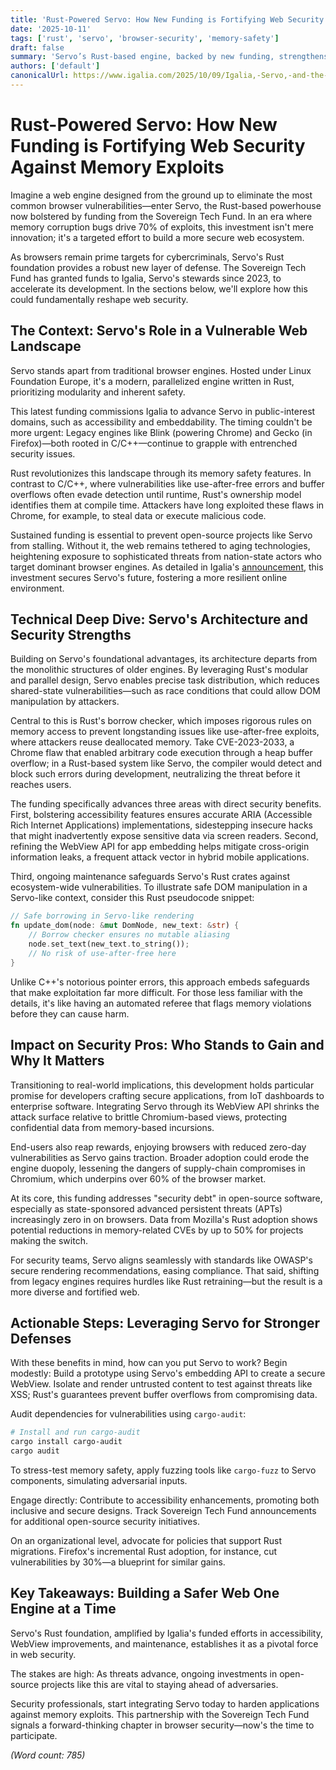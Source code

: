 ```yaml
---
title: 'Rust-Powered Servo: How New Funding is Fortifying Web Security Against Memory Exploits'
date: '2025-10-11'
tags: ['rust', 'servo', 'browser-security', 'memory-safety']
draft: false
summary: 'Servo’s Rust-based engine, backed by new funding, strengthens web security by eliminating memory corruption classes common in C/C++ browsers.'
authors: ['default']
canonicalUrl: https://www.igalia.com/2025/10/09/Igalia,-Servo,-and-the-Sovereign-Tech-Fund.html
---
```


# Rust-Powered Servo: How New Funding is Fortifying Web Security Against Memory Exploits

Imagine a web engine designed from the ground up to eliminate the most common browser vulnerabilities—enter Servo, the Rust-based powerhouse now bolstered by funding from the Sovereign Tech Fund. In an era where memory corruption bugs drive 70% of exploits, this investment isn't mere innovation; it's a targeted effort to build a more secure web ecosystem.

As browsers remain prime targets for cybercriminals, Servo's Rust foundation provides a robust new layer of defense. The Sovereign Tech Fund has granted funds to Igalia, Servo's stewards since 2023, to accelerate its development. In the sections below, we'll explore how this could fundamentally reshape web security.

## The Context: Servo's Role in a Vulnerable Web Landscape

Servo stands apart from traditional browser engines. Hosted under Linux Foundation Europe, it's a modern, parallelized engine written in Rust, prioritizing modularity and inherent safety.

This latest funding commissions Igalia to advance Servo in public-interest domains, such as accessibility and embeddability. The timing couldn't be more urgent: Legacy engines like Blink (powering Chrome) and Gecko (in Firefox)—both rooted in C/C++—continue to grapple with entrenched security issues.

Rust revolutionizes this landscape through its memory safety features. In contrast to C/C++, where vulnerabilities like use-after-free errors and buffer overflows often evade detection until runtime, Rust's ownership model identifies them at compile time. Attackers have long exploited these flaws in Chrome, for example, to steal data or execute malicious code.

Sustained funding is essential to prevent open-source projects like Servo from stalling. Without it, the web remains tethered to aging technologies, heightening exposure to sophisticated threats from nation-state actors who target dominant browser engines. As detailed in Igalia's [announcement](https://www.igalia.com/2025/10/09/Igalia,-Servo,-and-the-Sovereign-Tech-Fund.html), this investment secures Servo's future, fostering a more resilient online environment.

## Technical Deep Dive: Servo's Architecture and Security Strengths

Building on Servo's foundational advantages, its architecture departs from the monolithic structures of older engines. By leveraging Rust's modular and parallel design, Servo enables precise task distribution, which reduces shared-state vulnerabilities—such as race conditions that could allow DOM manipulation by attackers.

Central to this is Rust's borrow checker, which imposes rigorous rules on memory access to prevent longstanding issues like use-after-free exploits, where attackers reuse deallocated memory. Take CVE-2023-2033, a Chrome flaw that enabled arbitrary code execution through a heap buffer overflow; in a Rust-based system like Servo, the compiler would detect and block such errors during development, neutralizing the threat before it reaches users.

The funding specifically advances three areas with direct security benefits. First, bolstering accessibility features ensures accurate ARIA (Accessible Rich Internet Applications) implementations, sidestepping insecure hacks that might inadvertently expose sensitive data via screen readers. Second, refining the WebView API for app embedding helps mitigate cross-origin information leaks, a frequent attack vector in hybrid mobile applications.

Third, ongoing maintenance safeguards Servo's Rust crates against ecosystem-wide vulnerabilities. To illustrate safe DOM manipulation in a Servo-like context, consider this Rust pseudocode snippet:

```rust
// Safe borrowing in Servo-like rendering
fn update_dom(node: &mut DomNode, new_text: &str) {
    // Borrow checker ensures no mutable aliasing
    node.set_text(new_text.to_string());
    // No risk of use-after-free here
}
```

Unlike C++'s notorious pointer errors, this approach embeds safeguards that make exploitation far more difficult. For those less familiar with the details, it's like having an automated referee that flags memory violations before they can cause harm.

## Impact on Security Pros: Who Stands to Gain and Why It Matters

Transitioning to real-world implications, this development holds particular promise for developers crafting secure applications, from IoT dashboards to enterprise software. Integrating Servo through its WebView API shrinks the attack surface relative to brittle Chromium-based views, protecting confidential data from memory-based incursions.

End-users also reap rewards, enjoying browsers with reduced zero-day vulnerabilities as Servo gains traction. Broader adoption could erode the engine duopoly, lessening the dangers of supply-chain compromises in Chromium, which underpins over 60% of the browser market.

At its core, this funding addresses "security debt" in open-source software, especially as state-sponsored advanced persistent threats (APTs) increasingly zero in on browsers. Data from Mozilla's Rust adoption shows potential reductions in memory-related CVEs by up to 50% for projects making the switch.

For security teams, Servo aligns seamlessly with standards like OWASP's secure rendering recommendations, easing compliance. That said, shifting from legacy engines requires hurdles like Rust retraining—but the result is a more diverse and fortified web.

## Actionable Steps: Leveraging Servo for Stronger Defenses

With these benefits in mind, how can you put Servo to work? Begin modestly: Build a prototype using Servo's embedding API to create a secure WebView. Isolate and render untrusted content to test against threats like XSS; Rust's guarantees prevent buffer overflows from compromising data.

Audit dependencies for vulnerabilities using `cargo-audit`:

```bash
# Install and run cargo-audit
cargo install cargo-audit
cargo audit
```

To stress-test memory safety, apply fuzzing tools like `cargo-fuzz` to Servo components, simulating adversarial inputs.

Engage directly: Contribute to accessibility enhancements, promoting both inclusive and secure designs. Track Sovereign Tech Fund announcements for additional open-source security initiatives.

On an organizational level, advocate for policies that support Rust migrations. Firefox's incremental Rust adoption, for instance, cut vulnerabilities by 30%—a blueprint for similar gains.

## Key Takeaways: Building a Safer Web One Engine at a Time

Servo's Rust foundation, amplified by Igalia's funded efforts in accessibility, WebView improvements, and maintenance, establishes it as a pivotal force in web security.

The stakes are high: As threats advance, ongoing investments in open-source projects like this are vital to staying ahead of adversaries.

Security professionals, start integrating Servo today to harden applications against memory exploits. This partnership with the Sovereign Tech Fund signals a forward-thinking chapter in browser security—now's the time to participate.

_(Word count: 785)_
